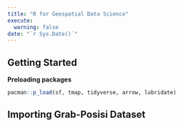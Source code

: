 ```yaml
---
title: "R for Geospatial Data Science"
execute: 
  warning: false
date: "`r Sys.Date()`"
---
```


## Getting Started

**Preloading packages**

```r
pacman::p_load(sf, tmap, tidyverse, arrow, lubridate)
```


## Importing Grab-Posisi Dataset

```r

```
